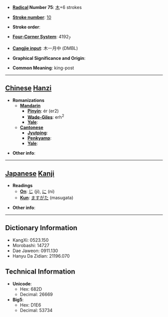 * '''[[Wiktionary:Chinese radical index| Radical]] Number 75''': [[Wiktionary:Chinese radical index 木|木]]+6 strokes

* '''[[Wiktionary:Chinese total strokes index|Stroke number]]''': [[Wiktionary:Chinese total strokes index 10|10]]

* '''Stroke order''': 

* '''[[Wiktionary:Chinese four corner index|Four-Corner System]]''': 4192<sub>7</sub>

* '''[[Wiktionary:Chinese Cangjie index|Cangjie input]]''': 木一月中 (DMBL)

* '''Graphical Significance and Origin''': 

* '''Common Meaning''': king-post

----

== [[Chinese]] [[Hanzi]] ==

* '''Romanizations'''
** '''[[Mandarin]]'''
*** '''[[Pinyin]]''': ér (er2)
*** '''[[Wade-Giles]]''': erh<sup>2</sup>
*** '''[[Yale]]''': 
** '''[[Cantonese]]'''
*** '''[[Jyutping]]''':
*** '''[[Penkyamp]]''': 
*** '''[[Yale]]''': 

* '''Other info''': 

----

== [[Japanese]] [[Kanji]] ==

* '''Readings'''
** '''[[On]]''': [[じ]] (ji), [[に]] (ni)
** '''[[Kun]]''': [[ますがた]] (masugata)

* '''Other info''':  

----

== Dictionary Information ==

* KangXi: 0523.150
* Morobashi: 14727
* Dae Jaweon: 0911.130
* Hanyu Da Zidian: 21196.070

== Technical Information ==

* '''Unicode''':
** Hex: 682D
** Decimal: 26669
* '''Big5''':
** Hex: D1E6
** Decimal: 53734
